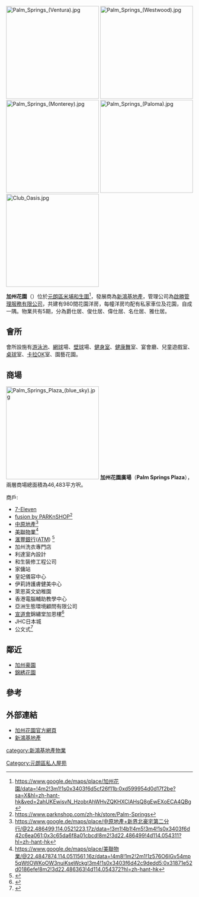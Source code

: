 {{distinguish|加州豪園}}
{{Infobox_housinghk | name = Palm Springs <br>加州花園
| address= [[元朗|元朗]][[和生圍|和生圍]]
| logo= [[File:Palm_Spring.png|120px]]
| photo= Palm Springs (Arcadia, blue sky).jpg
| phototitle= 加州花園雅仕居
| developer= [[新鴻基地產|新鴻基地產]]
| use = [[住宅|住宅]]
| blocknumber = 980座洋房
| floornumber = 每座3層
| yearofcompletion= 1993、1994及1996年
| former= 魚塘
| facilities= 會所、村巴、商場
| website= [http://www.shkrealestate.com.hk/palms/ 加州花園]
 }}
[[File:Palm_Springs_(Ventura).jpg|250px]]
[[File:Palm_Springs_(Westwood).jpg|250px]]
[[File:Palm_Springs_(Monterey).jpg|250px]]
[[File:Palm_Springs_(Paloma).jpg|250px]]
[[File:Club_Oasis.jpg|250px]]

'''加州花園'''（{{lang-en|'''Palm Springs'''}}）位於[[元朗區|元朗區]][[米埔|米埔]][[和生圍|和生圍]]<ref> https://www.google.de/maps/place/加州花園/data=!4m2!3m1!1s0x3403f6d5cf26f11b:0xd599954d0d17f2be?sa=X&hl=zh-hant-hk&ved=2ahUKEwisvN_HzobrAhWHvZQKHXClAHsQ8gEwEXoECA4QBg</ref>，發展商為[[新鴻基地產|新鴻基地產]]，管理公司為[[啟勝管理服務有限公司|啟勝管理服務有限公司]]，共建有980間花園洋房，每幢洋房均配有私家車位及花園，自成一隅。物業共有5期，分為爵仕居、俊仕居、偉仕居、名仕居、雅仕居。

== 會所 ==
會所設施有[[游泳池|游泳池]]、[[網球|網球]]場、[[壁球|壁球]]場、[[健身室|健身室]]、[[健康舞|健康舞]]室、宴會廳、兒童遊戲室、[[桌球|桌球]]室、[[卡拉OK|卡拉OK]]室、園藝花園。 

== 商場 ==
{{wide image|Palm Springs Plaza (panorama).jpg|1200px|加州花園廣場外貌}}
[[File:Palm_Springs_Plaza_(blue_sky).jpg|250px]]
'''加州花園廣場'''（'''Palm Springs Plaza'''），兩層商場總面積為46,483平方呎。

商戶:
*[[7-Eleven|7-Eleven]]
*[[百佳超級市場|fusion by PARKnSHOP]]<ref> https://www.parknshop.com/zh-hk/store/Palm-Springs</ref>
*[[中原地產|中原地產]]<ref> https://www.google.de/maps/place/中原地產+新界北豪宅第二分行/@22.486499,114.0521223,17z/data=!3m1!4b1!4m5!3m4!1s0x3403f6d42c6ea061:0x3c65da6f8a01cbcd!8m2!3d22.486499!4d114.054311?hl=zh-hant-hk</ref>
*[[美聯物業|美聯物業]]<ref> https://www.google.de/maps/place/美聯物業/@22.4847874,114.0511561,16z/data=!4m8!1m2!2m1!1z576O6IGv54mp5qWtIOWKoOW3nuiKseWckg!3m4!1s0x3403f6d42c9dedd5:0x31871e52d0186efe!8m2!3d22.486363!4d114.054372?hl=zh-hant-hk</ref>
*[[滙豐銀行|滙豐銀行]]([[ATM|ATM]]) <ref>{{Cite web |url=https://www.hsbc.com.hk/zh-hk/branch-finder/ |title=存档副本 |accessdate=2020-08-08 |archive-date=2020-07-26 |archive-url=https://web.archive.org/web/20200726212314/https://www.hsbc.com.hk/zh-hk/branch-finder/ |dead-url=no }}</ref>
*加州洗衣專門店
*利達室內設計
*和生裝修工程公司
*家傭站
*皇妃儀容中心
*伊莉詩護膚健美中心
*萊恩英文幼稚園
*香港電腦輔助教學中心
*亞洲生態環境顧問有限公司
*[[宣道會|宣道會]]錦繡堂加恩樓<ref>{{Cite web |url=https://www.churchfairview.com/zh-tw/%E5%8A%A0%E6%81%A9%E6%A8%93/ |title=存档副本 |access-date=2022-04-05 |archive-date=2022-03-26 |archive-url=https://web.archive.org/web/20220326151630/https://www.churchfairview.com/zh-tw/%E5%8A%A0%E6%81%A9%E6%A8%93/ |dead-url=no }}</ref>
*JHC日本城
*公文式<ref>{{Cite web |url=https://www.kumon.com.hk/zh-tw/about-us-2/news-events/item/735-30-735 |title=存档副本 |access-date=2020-08-08 |archive-date=2021-06-14 |archive-url=https://web.archive.org/web/20210614173643/https://www.kumon.com.hk/zh-tw/about-us-2/news-events/item/735-30-735 |dead-url=no }}</ref>

== 鄰近 ==
*[[加州豪園|加州豪園]]
*[[錦綉花園|錦綉花園]]

==參考==
<references/>

== 外部連結 ==
*[https://web.archive.org/web/20081223044959/http://www.shkrealestate.com.hk/palms/ 加州花園官方網頁]
*[http://www.shkp.com.hk 新鴻基地產]{{Wayback|url=http://www.shkp.com.hk/ |date=20081006153721 }}
{{shkp}}
[[Category:元朗區私人屋苑|Category:元朗區私人屋苑]]
[[category:新鴻基地產物業|category:新鴻基地產物業]]